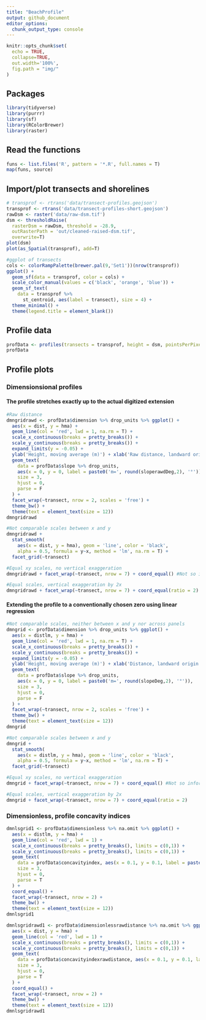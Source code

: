 ```yaml
---
title: "BeachProfile"
output: github_document
editor_options: 
  chunk_output_type: console
---
```


<!-- README.md is generated from README.Rmd. Please edit that file -->

```r
knitr::opts_chunk$set(
  echo = TRUE,
  collapse=TRUE,
  out.width='100%',
  fig.path = "img/"
)
```

## Packages

```r
library(tidyverse)
library(purrr)
library(sf)
library(RColorBrewer)
library(raster)
```


## Read the functions

```r
funs <- list.files('R', pattern = '*.R', full.names = T)
map(funs, source)
```

## Import/plot transects and shorelines

```r
# transprof <- rtrans('data/transect-profiles.geojson')
transprof <- rtrans('data/transect-profiles-short.geojson')
rawDsm <- raster('data/raw-dsm.tif')
dsm <- thresholdRaise(
  rasterDsm = rawDsm, threshold = -28.9,
  outRasterPath = 'out/cleaned-raised-dsm.tif',
  overwrite=T)
plot(dsm)
plot(as_Spatial(transprof), add=T)

#ggplot of transects
cols <- colorRampPalette(brewer.pal(9,'Set1'))(nrow(transprof))
ggplot() +
  geom_sf(data = transprof, color = cols) +
  scale_color_manual(values = c('black', 'orange', 'blue')) +
  geom_sf_text(
    data = transprof %>%
      st_centroid, aes(label = transect), size = 4) +
  theme_minimal() +
  theme(legend.title = element_blank())
```

## Profile data

```r
profData <- profiles(transects = transprof, height = dsm, pointsPerPixel= 1, movingAvgK = 5)
profData
```

## Profile plots

### Dimensionsional profiles

#### The profile stretches exactly up to the actual digitized extension

```r
#Raw distance
dmngridrawd <- profData$dimension %>% drop_units %>% ggplot() +
  aes(x = dist, y = hma) +
  geom_line(col = 'red', lwd = 1, na.rm = T) +
  scale_x_continuous(breaks = pretty_breaks()) +
  scale_y_continuous(breaks = pretty_breaks()) +
  expand_limits(y = -0.05) +
  ylab('Height, moving average (m)') + xlab('Raw distance, landward origin (m)') +
  geom_text(
    data = profData$slope %>% drop_units,
    aes(x = 0, y = 0, label = paste0('m=', round(sloperawdDeg,2), '°')),
    size = 3,
    hjust = 0,
    parse = F
  ) +
  facet_wrap(~transect, nrow = 2, scales = 'free') +
  theme_bw() + 
  theme(text = element_text(size = 12))
dmngridrawd

#Not comparable scales between x and y
dmngridrawd +
  stat_smooth(
    aes(x = dist, y = hma), geom = 'line', color = 'black',
    alpha = 0.5, formula = y~x, method = 'lm', na.rm = T) +
  facet_grid(~transect) 
```

```r
#Equal xy scales, no vertical exaggeration
dmngridrawd + facet_wrap(~transect, nrow = 7) + coord_equal() #Not so informative but panels are comparable

#Equal scales, vertical exaggeration by 2x
dmngridrawd + facet_wrap(~transect, nrow = 7) + coord_equal(ratio = 2)
```

#### Extending the profile to a conventionally chosen zero using linear regression

```r
#Not comparable scales, neither between x and y nor across panels
dmngrid <- profData$dimension %>% drop_units %>% ggplot() +
  aes(x = distlm, y = hma) +
  geom_line(col = 'red', lwd = 1, na.rm = T) +
  scale_x_continuous(breaks = pretty_breaks()) +
  scale_y_continuous(breaks = pretty_breaks()) +
  expand_limits(y = -0.05) +
  ylab('Height, moving average (m)') + xlab('Distance, landward origin (m)') +
  geom_text(
    data = profData$slope %>% drop_units,
    aes(x = 0, y = 0, label = paste0('m=', round(slopeDeg,2), '°')),
    size = 3,
    hjust = 0,
    parse = F
  ) +
  facet_wrap(~transect, nrow = 2, scales = 'free') +
  theme_bw() + 
  theme(text = element_text(size = 12))
dmngrid

#Not comparable scales between x and y
dmngrid +
  stat_smooth(
    aes(x = distlm, y = hma), geom = 'line', color = 'black',
    alpha = 0.5, formula = y~x, method = 'lm', na.rm = T) +
  facet_grid(~transect) 
```

```r
#Equal xy scales, no vertical exaggeration
dmngrid + facet_wrap(~transect, nrow = 7) + coord_equal() #Not so informative but panels are comparable

#Equal scales, vertical exaggeration by 2x
dmngrid + facet_wrap(~transect, nrow = 7) + coord_equal(ratio = 2)
```


### Dimensionless, profile concavity indices

```r
dmnlsgrid1 <- profData$dimensionless %>% na.omit %>% ggplot() +
  aes(x = distlm, y = hma) +
  geom_line(col = 'red', lwd = 1) +
  scale_x_continuous(breaks = pretty_breaks(), limits = c(0,1)) +
  scale_y_continuous(breaks = pretty_breaks(), limits = c(0,1)) +
  geom_text(
    data = profData$concavityindex, aes(x = 0.1, y = 0.1, label = paste0('C[a]==', round(ci,2))),
    size = 3,
    hjust = 0,
    parse = T
  ) +
  coord_equal() +
  facet_wrap(~transect, nrow = 2) +
  theme_bw() + 
  theme(text = element_text(size = 12))
dmnlsgrid1

dmnlsgridrawd1 <- profData$dimensionlessrawdistance %>% na.omit %>% ggplot() +
  aes(x = dist, y = hma) +
  geom_line(col = 'red', lwd = 1) +
  scale_x_continuous(breaks = pretty_breaks(), limits = c(0,1)) +
  scale_y_continuous(breaks = pretty_breaks(), limits = c(0,1)) +
  geom_text(
    data = profData$concavityindexrawdistance, aes(x = 0.1, y = 0.1, label = paste0('C[a]==', round(ci,2))),
    size = 3,
    hjust = 0,
    parse = T
  ) +
  coord_equal() +
  facet_wrap(~transect, nrow = 2) +
  theme_bw() + 
  theme(text = element_text(size = 12))
dmnlsgridrawd1
```

